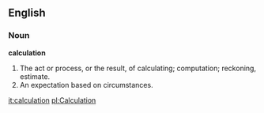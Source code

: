 ==English==

===Noun===

'''calculation'''

#The act or process, or the result, of calculating; computation; reckoning, estimate.
#An expectation based on circumstances.

[[it:calculation]]
[[pl:Calculation]]